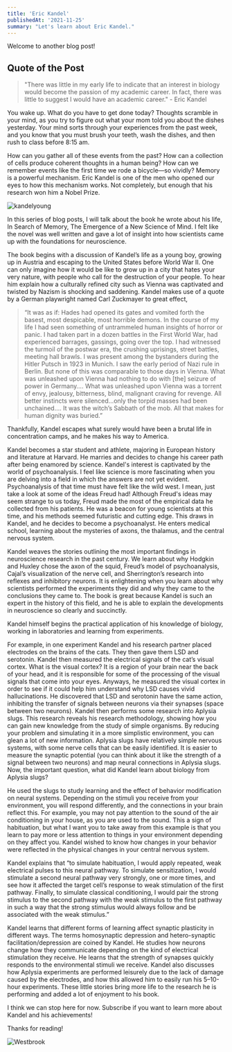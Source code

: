 ```yaml
---
title: 'Eric Kandel'
publishedAt: '2021-11-25'
summary: "Let's learn about Eric Kandel."
---
```


Welcome to another blog post!

## Quote of the Post
> "There was little in my early life to indicate that an interest in biology would become the passion of my academic career. In fact, there was little to suggest I would have an academic career." - Eric Kandel

You wake up. What do you have to get done today? Thoughts scramble in your mind, as you try to figure out what your mom told you about the dishes yesterday. Your mind sorts through your experiences from the past week, and you know that you must brush your teeth, wash the dishes, and then rush to class before 8:15 am. 

How can you gather all of these events from the past? How can a collection of cells produce coherent thoughts in a human being? How can we remember events like the first time we rode a bicycle—so vividly? Memory is a powerful mechanism. Eric Kandel is one of the men who opened our eyes to how this mechanism works. Not completely, but enough that his research won him a Nobel Prize.

![kandelyoung](/images/kandelyoung.jpg)

In this series of blog posts, I will talk about the book he wrote about his life, In Search of Memory, The Emergence of a New Science of Mind. I felt like the novel was well written and gave a lot of insight into how scientists came up with the foundations for neuroscience.

The book begins with a discussion of Kandel’s life as a young boy, growing up in Austria and escaping to the United States before World War II. One can only imagine how it would be like to grow up in a city that hates your very nature, with people who call for the destruction of your people. To hear him explain how a culturally refined city such as Vienna was captivated and twisted by Nazism is shocking and saddening. 
Kandel makes use of a quote by a German playwright named Carl Zuckmayer to great effect,

> “It was as if: Hades had opened its gates and vomited forth the basest, most despicable, most horrible demons. In the course of my life I had seen something of untrammeled human insights of horror or panic. I had taken part in a dozen battles in the First World War, had experienced barrages, gassings, going over the top. I had witnessed the turmoil of the postwar era, the crushing uprisings, street battles, meeting hall brawls. I was present among the bystanders during the Hitler Putsch in 1923 in Munich. I saw the early period of Nazi rule in Berlin. But none of this was comparable to those days in Vienna. What was unleashed upon Vienna had nothing to do with [the] seizure of power in Germany…. What was unleashed upon Vienna was a torrent of envy, jealousy, bitterness, blind, malignant craving for revenge. All better instincts were silenced…only the torpid masses had been unchained…. It was the witch’s Sabbath of the mob. All that makes for human dignity was buried.”

Thankfully, Kandel escapes what surely would have been a brutal life in concentration camps, and he makes his way to America.  

Kandel becomes a star student and athlete, majoring in European history and literature at Harvard. He marries and decides to change his career path after being enamored by science. Kandel's interest is captivated by the world of psychoanalysis. I feel like science is more fascinating when you are delving into a field in which the answers are not yet evident. Psychoanalysis of that time must have felt like the wild west. I mean, just take a look at some of the ideas Freud had! Although Freud's ideas may seem strange to us today, Freud made the most of the empirical data he collected from his patients. He was a beacon for young scientists at this time, and his methods seemed futuristic and cutting edge. This draws in Kandel, and he decides to become a psychoanalyst. He enters medical school, learning about the mysteries of axons, the thalamus, and the central nervous system. 

Kandel weaves the stories outlining the most important findings in neuroscience research in the past century. We learn about why Hodgkin and Huxley chose the axon of the squid, Freud’s model of psychoanalysis, Cajal’s visualization of the nerve cell, and Sherrington’s research into reflexes and inhibitory neurons. It is enlightening when you learn about why scientists performed the experiments they did and why they came to the conclusions they came to. The book is great because Kandel is such an expert in the history of this field, and he is able to explain the developments in neuroscience so clearly and succinctly.

Kandel himself begins the practical application of his knowledge of biology, working in laboratories and learning from experiments.

For example, in one experiment Kandel and his research partner placed electrodes on the brains of the cats. They then gave them LSD and serotonin. Kandel then measured the electrical signals of the cat’s visual cortex. What is the visual cortex? It is a region of your brain near the back of your head, and it is responsible for some of the processing of the visual signals that come into your eyes. Anyways, he measured the visual cortex in order to see if it could help him understand why LSD causes vivid hallucinations. He discovered that LSD and serotonin have the same action, inhibiting the transfer of signals between neurons via their synapses (space between two neurons). 
Kandel then performs some research into Aplysia slugs. This research reveals his research methodology, showing how you can gain new knowledge from the study of simple organisms. By reducing your problem and simulating it in a more simplistic environment, you can glean a lot of new information. Aplysia slugs have relatively simple nervous systems, with some nerve cells that can be easily identified. It is easier to measure the synaptic potential (you can think about it like the strength of a signal between two neurons) and map neural connections in Aplysia slugs. Now, the important question, what did Kandel learn about biology from Aplysia slugs?

He used the slugs to study learning and the effect of behavior modification on neural systems. Depending on the stimuli you receive from your environment, you will respond differently, and the connections in your brain reflect this. For example, you may not pay attention to the sound of the air conditioning in your house, as you are used to the sound. This a sign of habituation, but what I want you to take away from this example is that you learn to pay more or less attention to things in your environment depending on they affect you. Kandel wished to know how changes in your behavior were reflected in the physical changes in your central nervous system.

Kandel explains that “to simulate habituation, I would apply repeated, weak electrical pulses to this neural pathway. To simulate sensitization, I would stimulate a second neural pathway very strongly, one or more times, and see how it affected the target cell’s response to weak stimulation of the first pathway. Finally, to simulate classical conditioning, I would pair the strong stimulus to the second pathway with the weak stimulus to the first pathway in such a way that the strong stimulus would always follow and be associated with the weak stimulus.”

Kandel learns that different forms of learning affect synaptic plasticity in different ways. The terms homosynaptic depression and hetero-synaptic facilitation/depression are coined by Kandel. He studies how neurons change how they communicate depending on the kind of electrical stimulation they receive. He learns that the strength of synapses quickly responds to the environmental stimuli we receive. Kandel also discusses how Aplysia experiments are performed leisurely due to the lack of damage caused by the electrodes, and how this allowed him to easily run his 5–10-hour experiments. These little stories bring more life to the research he is performing and added a lot of enjoyment to his book.

I think we can stop here for now. Subscribe if you want to learn more about Kandel and his achievements!

Thanks for reading!

![Westbrook](/images/dancing.gif)
